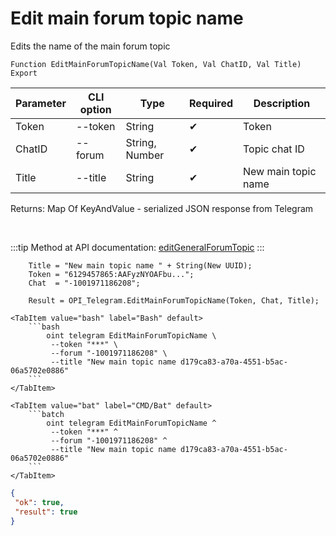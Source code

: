 ﻿---
sidebar_position: 9
description: Edit main forum topic name and other functions to work with Telegram in the Open Integration Package, a free open-source integration library for 1C:Enterprise 8, OneScript and CLI
keywords: [1C, 1С, 1С:Enterprise, 1С:Enterprise 8.3, API, Integration, Services, Exchange, OneScript, CLI, Telegram]
---


# Edit main forum topic name
 Edits the name of the main forum topic



`Function EditMainForumTopicName(Val Token, Val ChatID, Val Title) Export`

  | Parameter | CLI option | Type | Required | Description |
  |-|-|-|-|-|
  | Token | --token | String | &#x2714; | Token |
  | ChatID | --forum | String, Number | &#x2714; | Topic chat ID |
  | Title | --title | String | &#x2714; | New main topic name |

  
  Returns:  Map Of KeyAndValue - serialized JSON response from Telegram

<br/>

:::tip
Method at API documentation: [editGeneralForumTopic](https://core.telegram.org/bots/api#editgeneralforumtopic)
:::
<br/>



```bsl title="1C:Enterprise/OneScript code example"
    Title = "New main topic name " + String(New UUID);
    Token = "6129457865:AAFyzNYOAFbu...";
    Chat  = "-1001971186208";

    Result = OPI_Telegram.EditMainForumTopicName(Token, Chat, Title);
```
 

 <Tabs>
  
    <TabItem value="bash" label="Bash" default>
        ```bash
            oint telegram EditMainForumTopicName \
             --token "***" \
             --forum "-1001971186208" \
             --title "New main topic name d179ca83-a70a-4551-b5ac-06a5702e0886"
        ```
    </TabItem>
  
    <TabItem value="bat" label="CMD/Bat" default>
        ```batch
            oint telegram EditMainForumTopicName ^
             --token "***" ^
             --forum "-1001971186208" ^
             --title "New main topic name d179ca83-a70a-4551-b5ac-06a5702e0886"
        ```
    </TabItem>
</Tabs>


```json title="Result"
{
 "ok": true,
 "result": true
}
```
